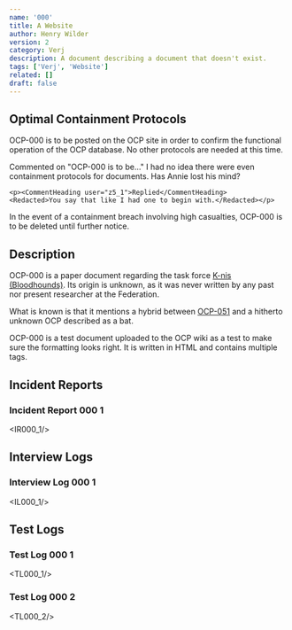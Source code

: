 ```yaml
---
name: '000'
title: A Website
author: Henry Wilder
version: 2
category: Verj
description: A document describing a document that doesn't exist.
tags: ['Verj', 'Website']
related: []
draft: false
---
```


## Optimal Containment Protocols

OCP-000 is to be posted on the OCP site in order to confirm the functional operation of the OCP database. No other protocols are needed at this time.

<Comment>
    <CommentHeading user="drLastname">Commented on "OCP-000 is to be..."</CommentHeading>
    I had no idea there were even containment protocols for documents. Has <Blurred>Annie</Blurred> lost his mind?

    <p><CommentHeading user="z5_1">Replied</CommentHeading>
    <Redacted>You say that like I had one to begin with.</Redacted></p>
</Comment>

In the event of a containment breach involving <Blurred>high casualties</Blurred>, OCP-000 is to be <Redacted>deleted until further notice</Redacted>.

## Description

OCP-000 is a <Blurred>paper document regarding the task force [K-nis (Bloodhounds)](mtf/k-nis).</Blurred> Its origin is unknown, as it was never written by any past nor present researcher at the Federation.

What is known is that it mentions <Blurred>a hybrid between [OCP-051](ocp/051) and a hitherto unknown OCP described as a bat.</Blurred>

OCP-000 is a test document uploaded to the OCP wiki as a test to make sure the formatting looks right.
It is written in <Redacted>HTML</Redacted> and contains multiple tags.

## Incident Reports
### Incident Report 000 1
<IR000_1/>

## Interview Logs
### Interview Log 000 1
<IL000_1/>

## Test Logs
### Test Log 000 1
<TL000_1/>
### Test Log 000 2
<TL000_2/>
